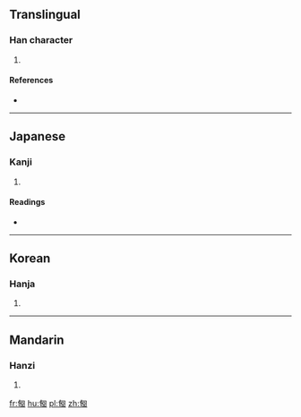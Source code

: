 ==Translingual==

===Han character===
{{Han char|rn=20|rad=勹|as=11|sn=13|four=|canj=PAIE, PHPE|ids=⿹勹⿰⿱白匕殳}}

# {{defn|Han|sort=勹11}}

====References====
* {{Han ref|kx=0152.050|dkj=02556|dj=0341.260|hdz=10260.170|uh=5313|ud=21267}}

----

==Japanese==

===Kanji===
{{ja-kanji|grade=|rs=勹11}}

# {{defn|lang=ja|sort=勹11}}

====Readings====
* {{ja-readings|on=[[きょう]] (kyō), [[く]] (ku)|kun=[[あつ]] (atsu), [[はかる]] (hakaru)}}

----

==Korean==

===Hanja===
{{ko-hanja|hangeul=구|rv=gu|mr=ku}}

# {{defn|lang=ko|sort=勹11}}

----

==Mandarin==

===Hanzi===
{{cmn-hanzi|pin=[[jiù]] ([[jiu4]])|wg=chiu<sup>4</sup>}}

# {{defn|lang=cmn|sort=勹11}}

[[fr:匓]]
[[hu:匓]]
[[pl:匓]]
[[zh:匓]]